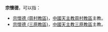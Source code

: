 '''宗懷德'''，可以指：
*[[宗懷德_(周村教區)|宗懷德 (周村教區)]]，[[中國|中國]][[天主教周村教區|天主教周村教區]]主教。
*[[宗懷德_(三原教區)|宗懷德 (三原教區)]]，[[中國|中國]][[天主教三原教區|天主教三原教區]]主教。

{{Disambig|Cat=三字宗姓人名消歧义}}